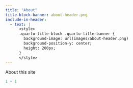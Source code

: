 ```yaml
---
title: "About"
title-block-banner: about-header.png
include-in-header:
  - text: |
      <style>
      .quarto-title-block .quarto-title-banner {
        background-image: url(images/about-header.png)
        background-position-y: center;
        height: 200px;
      }
      </style>
---
```


About this site

```r
1 + 1
```
